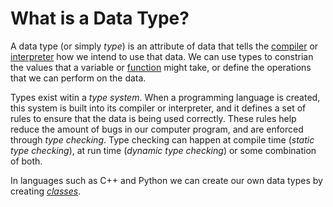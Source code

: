# What is a Data Type?

A data type (or simply _type_) is an attribute of data that 
tells the [compiler](/what-is-a-compiler) or 
[interpreter](/what-is-an-interpreter) how we intend to use 
that data. We can use types to constrian the values that a variable 
or [function](/what-is-a-function) might take, or define the 
operations that we can perform on the data.

Types exist witin a _type system_. When a programming language 
is created, this system is built into its compiler or interpreter, 
and it defines  a set of rules to ensure that the data is being 
used correctly. These rules help reduce the amount of bugs in our 
computer program, and are enforced through _type checking_. Type 
checking can happen at compile time (_static type checking_), 
at run time (_dynamic type checking_) or some combination of both.

In languages such as C++ and Python we can create our own 
data types by creating [_classes_](/what-is-a-class).